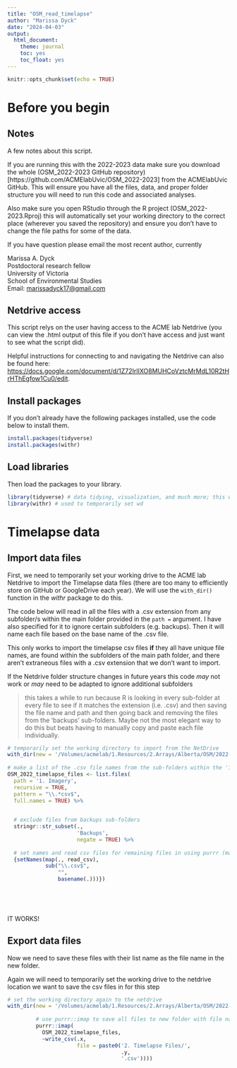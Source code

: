 ```yaml
---
title: "OSM_read_timelapse"
author: "Marissa Dyck"
date: "2024-04-03"
output: 
  html_document:
    theme: journal
    toc: yes
    toc_float: yes
---
```


```r
knitr::opts_chunk$set(echo = TRUE)
```

# Before you begin

## Notes

A few notes about this script.

If you are running this with the 2022-2023 data make sure you download the whole (OSM_2022-2023 GitHub repository)[https://github.com/ACMElabUvic/OSM_2022-2023] from the ACMElabUvic GitHub. This will ensure you have all the files, data, and proper folder structure you will need to run this code and associated analyses.

Also make sure you open RStudio through the R project (OSM_2022-2023.Rproj) this will automatically set your working directory to the correct place (wherever you saved the repository) and ensure you don't have to change the file paths for some of the data. 

If you have question please email the most recent author, currently   

Marissa A. Dyck   
Postdoctoral research fellow    
University of Victoria    
School of Environmental Studies     
Email: [marissadyck17@gmail.com](marissadyck17@gmail.com)     

## Netdrive access

This script relys on the user having access to the ACME lab Netdrive (you can view the .html output of this file if you don't have access and just want to see what the script did).

Helpful instructions for connecting to and navigating the Netdrive can also be found here: [https://docs.google.com/document/d/1Z72IrlIXO8MUHCoVztcMrMdL10R2tHrHThEgfow1Cu0/edit ](https://docs.google.com/document/d/1Z72IrlIXO8MUHCoVztcMrMdL10R2tHrHThEgfow1Cu0/edit).


## Install packages

If you don't already have the following packages installed, use the code below to install them.

```r

install.packages(tidyverse) 
install.packages(withr) 
```


## Load libraries

Then load the packages to your library.

```r

library(tidyverse) # data tidying, visualization, and much more; this will load all tidyverse packages, can see complete list using tidyverse_packages()
library(withr) # used to temporarily set wd
```




# Timelapse data

## Import data files

First, we need to temporarily set your working drive to the ACME lab Netdrive to import the Timelapse data files (there are too many to efficiently store on GitHub or GoogleDrive each year). We will use the `with_dir()` function in the *withr* package to do this.

The code below will read in all the files with a .csv extension from any subfolder/s within the main folder provided in the `path =` argument. I have also specified for it to ignore certain subfolders (e.g. backups). Then it will name each file based on the base name of the .csv file.

This only works to import the timelapse csv files **if** they all have unique file names, are found within the subfolders of the main path folder, and there aren't extraneous files with a .csv extension that we don't want to import. 

If the Netdrive folder structure changes in future years this code *may* not work or *may* need to be adapted to ignore additional subfolders


> this takes a while to run because R is looking in every sub-folder at every file to see if it matches the extension (i.e. .csv) and then saving the file name and path and then going back and removing the files from the 'backups' sub-folders. Maybe not the most elegant way to do this but beats having to manually copy and paste each file individually.

```r
# temporarily set the working directory to import from the NetDrive
with_dir(new = '/Volumes/acmelab/1.Resources/2.Arrays/Alberta/OSM/2022-2023',
         
# make a list of the .csv file names from the sub-folders within the '1. Imagery/OSM_2022_LU01' folder
OSM_2022_timelapse_files <- list.files(
  path = '1. Imagery',
  recursive = TRUE,
  pattern = "\\.*csv$",
  full.names = TRUE) %>% 

  
  # exclude files from backups sub-folders
  stringr::str_subset(.,
                      'Backups',
                      negate = TRUE) %>% 
  
  # set names and read csv files for remaining files in using purrr (map)
  {setNames(map(., read_csv), 
            sub("\\.csv$", 
                "", 
                basename(.)))})
  
  

  
```
IT WORKS!

## Export data files

Now we need to save these files with their list name as the file name in the new folder. 

Again we will need to temporarily set the working drive to the netdrive location we want to save the csv files in for this step 
```r

# set the working directory again to the netdrive
with_dir(new = '/Volumes/acmelab/1.Resources/2.Arrays/Alberta/OSM/2022-2023',
         
         # use purrr::imap to save all files to new folder with file names from list
         purrr::imap(
           OSM_2022_timelapse_files,
           ~write_csv(.x,
                      file = paste0('2. Timelapse Files/',
                                    .y,
                                    '.csv'))))

```

